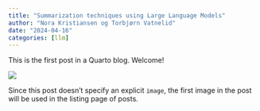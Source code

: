 ```yaml
---
title: "Summarization techniques using Large Language Models"
author: "Nora Kristiansen og Torbjørn Vatnelid"
date: "2024-04-16"
categories: [llm]
---
```


This is the first post in a Quarto blog. Welcome!

![](thumbnail.jpg)

Since this post doesn't specify an explicit `image`, the first image in the post will be used in the listing page of posts.
